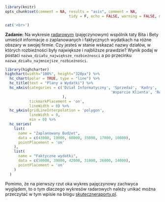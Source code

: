 ```r
library(knitr)
opts_chunk$set(comment = NA, results = "asis", comment = NA, 
							 tidy = F, echo = FALSE, warning = FALSE, message = FALSE, error = FALSE)
```

```r
cat('<br>')
```

**Zadanie:** Na wykresie [radarowym](https://en.wikipedia.org/wiki/Radar_chart) (pajęczynowym) wspólnik taty Bita i Bety umieścił informacje o zaplanowanych i faktycznych wydatkach na różne obszary w swojej firmie. Czy jesteś w stanie wskazać nazwy działów, w których rozbieżności były największe i najbliższe prawdzie? Wynik podaj w postaci `nazwa_działu_największe_rozbieżnosci` a po przecinku `nazwa_działu_najmniejsze_rozbieżności`.


```r
library(highcharter)
highchart(width="100%", height="320px") %>% 
  hc_chart(polar = TRUE, type = "line") %>% 
  hc_title(text = "Plany a Wydatki") %>% 
  hc_xAxis(categories = c('Dział Informatyczny', 'Sprzedaż', 'Kadry',
  												'Wsparcie Klienta', 'Reklama', 'Rozwój'
                          ),
           tickmarkPlacement = 'on',
           lineWidth = 0) %>% 
  hc_yAxis(gridLineInterpolation = 'polygon',
           lineWidth = 0,
           min = 0) %>% 
  hc_series(
    list(
      name = "Zaplanowany Budżet",
      data = c(43000, 19000, 60000, 35000, 17000, 10000),
      pointPlacement = 'on'
    ),
    list(
      name = "Faktyczne wydatki",
      data = c(50000, 39000, 42000, 31000, 26000, 14000),
      pointPlacement = 'on'
    )
  )
```

Pomimo, że na pierwszy rzut oka wykres pajęczynowy zachwyca wyglądem, to o tym dlaczego wykresów radarowych należy unikać można przeczytać w tym wpisie na blogu [skuteczneraporty.pl](http://skuteczneraporty.pl/blog/wykresy-ktorych-nalezy-unikac/).
